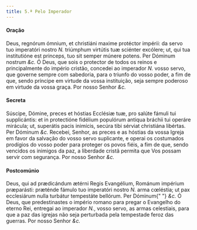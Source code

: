 ```yaml
---
title: 5.ª Pelo Imperador
---
```


#### Oração

<div class="grid grid-cols-2 gap-5">
  <span class="text-justify">
    Deus, regnórum ómnium, et christiáni maxime protéctor impérii: da servo tuo
    imperatóri nostro <em>N.</em> triúmphum virtútis tuæ sciénter excólere; ut,
    qui tua institutióne est princeps, tuo sit semper múnere potens. Per Dóminum
    nostrum <em>&c.</em>
  </span>
  <span class="text-justify">
    Ó Deus, que sois o protector de todos os reinos e principalmente do império
    cristão, concedei ao imperador <em>N.</em> vosso servo, que governe sempre
    com sabedoria, para o triunfo do vosso poder, a fim de que, sendo príncipe
    em virtude da vossa instituição, seja sempre poderoso em virtude da vossa
    graça. Por nosso Senhor <em>&c.</em>
  </span>
</div>

#### Secreta

<div class="grid grid-cols-2 gap-5">
  <span class="text-justify">
    Súscipe, Dómine, preces et hóstias Ecclésiæ tuæ, pro salúte fámuli tui
    supplicántis: et in protectióne fidélium populórum antiqua bráchii tui
    operáre mirácula; ut, superátis pacis inimícis, secúra tibi sérviat
    christiána libértas. Per Dóminum <em>&c.</em>
  </span>
  <span class="text-justify">
    Recebei, Senhor, as preces e as hóstias da vossa Igreja em favor da salvação
    do vosso servo suplicante, e operai os costumados prodígios do vosso poder
    para proteger os povos fiéis, a fim de que, sendo vencidos os inimigos da
    paz, a liberdade cristã permita que Vos possam servir com segurança. Por
    nosso Senhor <em>&c.</em>
  </span>
</div>

#### Postcomúnio

<div class="grid grid-cols-2 gap-5">
  <span class="text-justify">
    Deus, qui ad prædicándum ætérni Regis Evangélium, Románum impérium
    præparásti: præténde fámulo tuo imperatóri nostro <em>N.</em> arma cœléstia;
    ut pax ecclesiárum nulla turbátur tempestáte bellórum. Per Dóminum{" "}
    <em>&c.</em>
  </span>
  <span class="text-justify">
    Ó Deus, que predestinastes o império romano para pregar o Evangelho do
    eterno Rei, entregai ao imperador <em>N.</em>, vosso servo, as armas
    celestiais, para que a paz das igrejas não seja perturbada pela tempestade
    feroz das guerras. Por nosso Senhor <em>&c.</em>
  </span>
</div>
